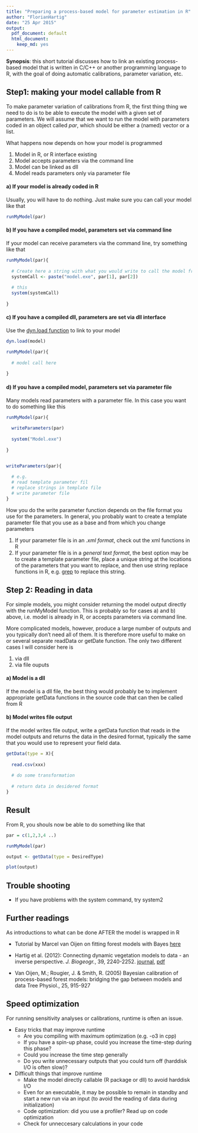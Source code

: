 ```yaml
---
title: "Preparing a process-based model for parameter estimation in R"
author: "FlorianHartig"
date: "25 Apr 2015"
output:
  pdf_document: default
  html_document:
    keep_md: yes
---
```


**Synopsis**: this short tutorial discusses how to link an existing process-based model that is written in C/C++ or another programming language to R, with the goal of doing automatic calibrations, parameter variation, etc.


## Step1: making your model callable from R

To make parameter variation of calibrations from R, the first thing thing we need to do is to be able to execute the model with a given set of parameters. We will assume that we want to run the model with parameters coded in an object called *par*, which should be either a (named) vector or a list. 

What happens now depends on how your model is programmed

1. Model in R, or R interface existing 
2. Model accepts parameters via the command line
3. Model can be linked as dll
4. Model reads parameters only via parameter file

#### a) If your model is already coded in R

Usually, you will have to do nothing. Just make sure you can call your model like that

```r
runMyModel(par)
```

#### b) If you have a compiled model, parameters set via command line

If your model can receive parameters via the command line, try something like that 

```r

runMyModel(par){
  
  # Create here a string with what you would write to call the model from the command line
  systemCall <- paste("model.exe", par[1], par[2])
  
  # this 
  system(systemCall)
  
}
```

#### c) If you have a compiled dll, parameters are set via dll interface 


Use the [dyn.load function](https://stat.ethz.ch/R-manual/R-devel/library/base/html/dynload.html) to link to your model

```r

dyn.load(model)

runMyModel(par){
  
  # model call here 
  
}
```

#### d) If you have a compiled model, parameters set via parameter file

Many models read parameters with a parameter file. In this case you want to do something like this

```r

runMyModel(par){
  
  writeParameters(par)
  
  system("Model.exe")
  
}


writeParameters(par){
  
  # e.g.
  # read template parameter fil
  # replace strings in template file
  # write parameter file 
}
```

How you do the write parameter function depends on the file format you use for the parameters. In general, you probably want to create a template parameter file that you use as a base and from which you change parameters 

1. If your parameter file is in an *.xml format*, check out the xml functions in R
2. If your parameter file is in a *general text format*, the best option may be to create a template parameter file, place a unique string at the locations of the parameters that you want to replace, and then use string replace functions in R, e.g. [grep](https://stat.ethz.ch/R-manual/R-devel/library/base/html/grep.html) to replace this string. 


## Step 2: Reading in data 


For simple models, you might consider returning the model output directly with the runMyModel function. This is probably so for cases a) and b) above, i.e. model is already in R, or accepts parameters via command line. 

More complicated models, however, produce a large number of outputs and you typically don't need all of them. It is therefore more useful to make on or several separate readData or getDate function. The only two different cases I will consider here is 

1. via dll
2. via file ouputs 

#### a) Model is a dll

If the model is a dll file, the best thing would probably be to implement appropriate getData functions in the source code that can then be called from R

#### b) Model writes file output

If the model writes file output, write a getData function that reads in the model outputs and returns the data in the desired format, typically the same that you would use to represent your field data. 


```r


getData(type = X){
  
  read.csv(xxx)
  
  # do some transformation 
  
  # return data in desidered format   
}
```

## Result

From R, you shouls now be able to do something like that



```r

par = c(1,2,3,4 ..)

runMyModel(par)

output <- getData(type = DesiredType)

plot(output)

```

## Trouble shooting 

* If you have problems with the system command, try system2


## Further readings 

As introductions to what can be done AFTER the model is wrapped in R

* Tutorial by Marcel van Oijen on fitting forest models with Bayes [here](http://nora.nerc.ac.uk/6087/1/BC%26BMC_Guidance_2008-12-18_Final.pdf)

* Hartig et al. (2012): Connecting dynamic vegetation models to data - an inverse perspective. <i>J. Biogeogr.</i>, 39, 2240-2252. [journal](http://dx.doi.org/10.1111/j.1365-2699.2012.02745.x), [pdf](http://ecologypapers.blog.com/files/2012/10/Hartig-Connectingdynamicvegetation-2012.pdf)

* Van Oijen, M.; Rougier, J. &amp; Smith, R. (2005) Bayesian calibration of process-based forest models: bridging the gap between models and data Tree Physiol., 25, 915-927


## Speed optimization 

For running sensitivity analyses or calibrations, runtime is often an issue. 

* Easy tricks that may improve runtime
  * Are you compiling with maximum optimization (e.g. -o3 in cpp)
  * If you have a spin-up phase, could you increase the time-step during this phase?
  * Could you increase the time step generally
  * Do you write unnecessary outputs that you could turn off (harddisk I/O is often slow)?

* Difficult things that improve runtime
  * Make the model directly callable (R package or dll) to avoid harddisk I/O
  * Even for an executable, it may be possible to remain in standby and start a new run via an input (to avoid the reading of data during initialization)
  * Code optimization: did you use a profiler? Read up on code optimization
  * Check for unneccesary calculations in your code



